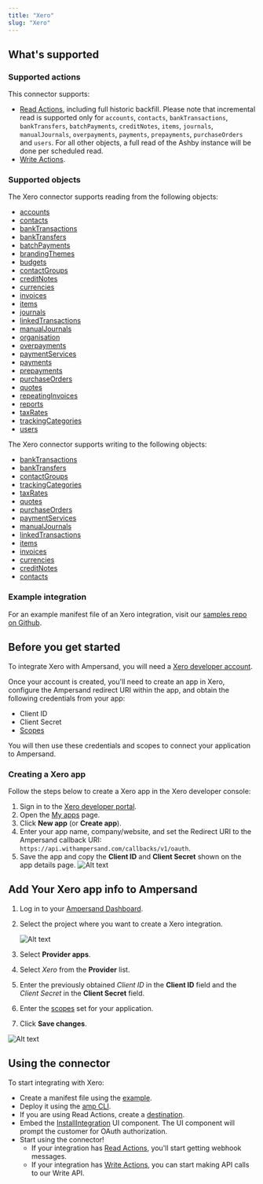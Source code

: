 ```yaml
---
title: "Xero"
slug: "Xero"
---
```

## What's supported

### Supported actions

This connector supports:
- [Read Actions](/read-actions), including full historic backfill. Please note that incremental read is supported only for `accounts`, `contacts`, `bankTransactions`, `bankTransfers`, `batchPayments`, `creditNotes`, `items`, `journals`, `manualJournals`, `overpayments`, `payments`, `prepayments`, `purchaseOrders` and `users`. For all other objects, a full read of the Ashby instance will be done per scheduled read.
- [Write Actions](/write-actions).

### Supported objects
The Xero connector supports reading from the following objects:
- [accounts](https://developer.xero.com/documentation/api/accounting/accounts)
- [contacts](https://developer.xero.com/documentation/api/accounting/contacts)
- [bankTransactions](https://developer.xero.com/documentation/api/accounting/banktransactions)
- [bankTransfers](https://developer.xero.com/documentation/api/accounting/banktransfers)
- [batchPayments](https://developer.xero.com/documentation/api/accounting/batchpayments)
- [brandingThemes](https://developer.xero.com/documentation/api/accounting/brandingthemes)
- [budgets](https://developer.xero.com/documentation/api/accounting/budgets)
- [contactGroups](https://developer.xero.com/documentation/api/accounting/contactgroups)
- [creditNotes](https://developer.xero.com/documentation/api/accounting/creditnotes)
- [currencies](https://developer.xero.com/documentation/api/accounting/currencies)
- [invoices](https://developer.xero.com/documentation/api/accounting/invoices)
- [items](https://developer.xero.com/documentation/api/accounting/items)
- [journals](https://developer.xero.com/documentation/api/accounting/journals)
- [linkedTransactions](https://developer.xero.com/documentation/api/accounting/linkedtransactions)
- [manualJournals](https://developer.xero.com/documentation/api/accounting/manualjournals)
- [organisation](https://developer.xero.com/documentation/api/accounting/organisation)
- [overpayments](https://developer.xero.com/documentation/api/accounting/overpayments)
- [paymentServices](https://developer.xero.com/documentation/api/accounting/paymentservices)
- [payments](https://developer.xero.com/documentation/api/accounting/payments)
- [prepayments](https://developer.xero.com/documentation/api/accounting/prepayments)
- [purchaseOrders](https://developer.xero.com/documentation/api/accounting/purchaseorders)
- [quotes](https://developer.xero.com/documentation/api/accounting/quotes)
- [repeatingInvoices](https://developer.xero.com/documentation/api/accounting/repeatinginvoices)
- [reports](https://developer.xero.com/documentation/api/accounting/reports)
- [taxRates](https://developer.xero.com/documentation/api/accounting/taxrates)
- [trackingCategories](https://developer.xero.com/documentation/api/accounting/trackingcategories)
- [users](https://developer.xero.com/documentation/api/accounting/users)

The Xero connector supports writing to the following objects:
- [bankTransactions](https://developer.xero.com/documentation/api/accounting/banktransactions)
- [bankTransfers](https://developer.xero.com/documentation/api/accounting/banktransfers)
- [contactGroups](https://developer.xero.com/documentation/api/accounting/contactgroups)
- [trackingCategories](https://developer.xero.com/documentation/api/accounting/trackingcategories)
- [taxRates](https://developer.xero.com/documentation/api/accounting/taxrates)
- [quotes](https://developer.xero.com/documentation/api/accounting/quotes)
- [purchaseOrders](https://developer.xero.com/documentation/api/accounting/purchaseorders)
- [paymentServices](https://developer.xero.com/documentation/api/accounting/paymentservices)
- [manualJournals](https://developer.xero.com/documentation/api/accounting/manualjournals)
- [linkedTransactions](https://developer.xero.com/documentation/api/accounting/linkedtransactions)
- [items](https://developer.xero.com/documentation/api/accounting/items)
- [invoices](https://developer.xero.com/documentation/api/accounting/invoices)
- [currencies](https://developer.xero.com/documentation/api/accounting/currencies)
- [creditNotes](https://developer.xero.com/documentation/api/accounting/creditnotes)
- [contacts](https://developer.xero.com/documentation/api/accounting/contacts)

### Example integration

For an example manifest file of an Xero integration, visit our [samples repo on Github](https://github.com/amp-labs/samples/blob/main/xero/amp.yaml).

## Before you get started

To integrate Xero with Ampersand, you will need a [Xero developer account](https://developer.xero.com/).

Once your account is created, you'll need to create an app in Xero, configure the Ampersand redirect URI within the app, and obtain the following credentials from your app:

- Client ID
- Client Secret
- [Scopes](https://developer.xero.com/documentation/guides/oauth2/scopes)

You will then use these credentials and scopes to connect your application to Ampersand.


### Creating a Xero app

Follow the steps below to create a Xero app in the Xero developer console:

1. Sign in to the [Xero developer portal](https://developer.xero.com/).
2. Open the [My apps](https://developer.xero.com/app/manage) page.
3. Click **New app** (or **Create app**).
4. Enter your app name, company/website, and set the Redirect URI to the Ampersand callback URI: `https://api.withampersand.com/callbacks/v1/oauth`.
6. Save the app and copy the **Client ID** and **Client Secret** shown on the app details page.
   ![Alt text](/images/provider-guides/xero_oauth.gif)


## Add Your Xero app info to Ampersand

1. Log in to your [Ampersand Dashboard](https://dashboard.withampersand.com).

2. Select the project where you want to create a Xero integration.

   ![Alt text](/images/provider-guides/dd47b7a-Ampersand.png)

3. Select **Provider apps**.

4. Select _Xero_ from the **Provider** list.

5. Enter the previously obtained _Client ID_ in the **Client ID** field and the _Client Secret_ in the **Client Secret** field.

6. Enter the [scopes](https://developer.xero.com/documentation/oauth2/scopes) set for your application.

7. Click **Save changes**.


![Alt text](/images/provider-guides/xero_provider.gif)


## Using the connector

To start integrating with Xero:
- Create a manifest file using the [example](https://github.com/amp-labs/samples/blob/main/xero/amp.yaml).
- Deploy it using the [amp CLI](/cli/overview).
- If you are using Read Actions, create a [destination](/destinations).
- Embed the [InstallIntegration](/embeddable-ui-components#install-integration) UI component. The UI component will prompt the customer for OAuth authorization.
- Start using the connector!
   - If your integration has [Read Actions](/read-actions), you'll start getting webhook messages.
   - If your integration has [Write Actions](/write-actions), you can start making API calls to our Write API.
